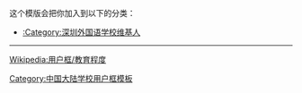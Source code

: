 {{Userbox
  |border-c = darkgreen
  |border-s = 2
  |id-c     = darkgreen
  |id-s     = 12
  |id-fc    = white
  |info-c   = lightgreen
  |info-s   = 10
  |info-fc  = black
  |id       = 深外
  |info     = 这个用户是<span class="org">'''[[深圳外国语学校]]'''</span>的校友、学生或老师。
}}<includeonly>[[Category:深圳外国语学校维基人|{{PAGENAME}}]]</includeonly>
<noinclude>
<div style="clear:both">
这个模版会把你加入到以下的分类：
*[[:Category:深圳外国语学校维基人]]
----
[[Wikipedia:用户框/教育程度]]</div>
{{UF-hcard-part}}
[[Category:中国大陆学校用户框模板]]
</noinclude>